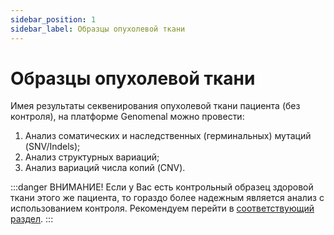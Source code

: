 ```yaml
---
sidebar_position: 1
sidebar_label: Образцы опухолевой ткани
---
```


# Образцы опухолевой ткани

Имея результаты секвенирования опухолевой ткани пациента (без контроля), на платформе Genomenal можно провести:
1. Анализ соматических и наследственных (герминальных) мутаций (SNV/Indels);
2. Анализ структурных вариаций;
3. Анализ вариаций числа копий (CNV).


<SectionDef sample_type="образец или образцы опухолевой ткани (без контроля)" />

:::danger ВНИМАНИЕ!
Если у Вас есть контрольный образец здоровой ткани этого же пациента, то гораздо более надежным является анализ с использованием контроля. Рекомендуем перейти в [соответствующий раздел](/uploading-samples/tumor-normal/TN-sample).
:::
